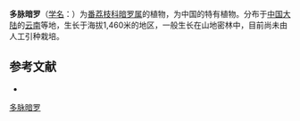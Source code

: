 {{Speciesbox
| name = 多脉暗罗
| status = 
| status_system = 
| image =
| genus = Polyalthia
| species = pingpienensis
| authority = P. T. Li
}}

'''多脉暗罗'''（[[学名|学名]]：{{lang|la|''Polyalthia pingpienensis''}}）为[[番荔枝科|番荔枝科]][[暗罗属|暗罗属]]的植物，为中国的特有植物。分布于[[中国大陆|中国大陆]]的[[云南|云南]]等地，生长于海拔1,460米的地区，一般生长在山地密林中，目前尚未由人工引种栽培。

== 参考文献 ==
<div class="references-small">
* {{cite web| url =http://www.bioinfo.cn/db05/KmzwSpecies.php?action=view&id=684| title =多脉暗罗| work =《中国高等植物数据库全库》| publisher =中国科学院微生物研究所| author =昆明植物研究所| accessdate =2009-02-21| deadurl =yes| archiveurl =https://web.archive.org/web/20160305033122/http://www.bioinfo.cn/db05/KmzwSpecies.php?action=view&id=684| archivedate =2016-03-05}}
</div>
{{Taxonbar|from=Q5476417}}

[[Category:暗罗属|多脉暗罗]]


{{植物小作品}}
